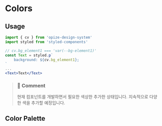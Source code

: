 
<Meta title="Opize Design System/Colors" />

# Colors

## Usage
```jsx
import { cv } from 'opize-design-system'
import styled from 'styled-components'

// cv.bg_element1 === 'var(--bg-element1)'
const Text = styled.p`
    background: ${cv.bg_element1};
`
...
<Text>Text</Text>
```
> ### 💬 Comment
> 현재 컴포넌트를 개발하면서 필요한 색상한 추가한 상태입니다. 지속적으로 다양한 색을 추가할 예정입니다.

## Color Palette
<Colors />